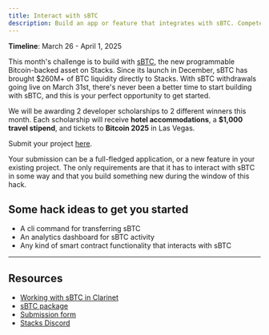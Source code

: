 ```yaml
---
title: Interact with sBTC
description: Build an app or feature that integrates with sBTC. Compete for your scholarship.
---
```


**Timeline**: March 26 - April 1, 2025

This month's challenge is to build with [sBTC](https://www.stacks.co/sbtc), the new programmable Bitcoin-backed asset on Stacks. Since its launch in December, sBTC has brought $260M+ of BTC liquidity directly to Stacks. With sBTC withdrawals going live on March 31st, there's never been a better time to start building with sBTC, and this is your perfect opportunity to get started.

We will be awarding 2 developer scholarships to 2 different winners this month. Each scholarship will receive **hotel accommodations**, a **$1,000 travel stipend**, and tickets to **Bitcoin 2025** in Las Vegas.

Submit your project [here](https://hirohacks25.paperform.co/).

Your submission can be a full-fledged application, or a new feature in your existing project. The only requirements are that it has to interact with sBTC in some way and that you build something new during the window of this hack.

## Some hack ideas to get you started

- A cli command for transferring sBTC
- An analytics dashboard for sBTC activity
- Any kind of smart contract functionality that interacts with sBTC
---

## Resources

- [Working with sBTC in Clarinet](/stacks/clarinet/guides/working-with-sbtc)
- [sBTC package](/stacks/stacks.js/packages/sbtc)
- [Submission form](https://hirohacks25.paperform.co/)
- [Stacks Discord](https://stacks.chat)
